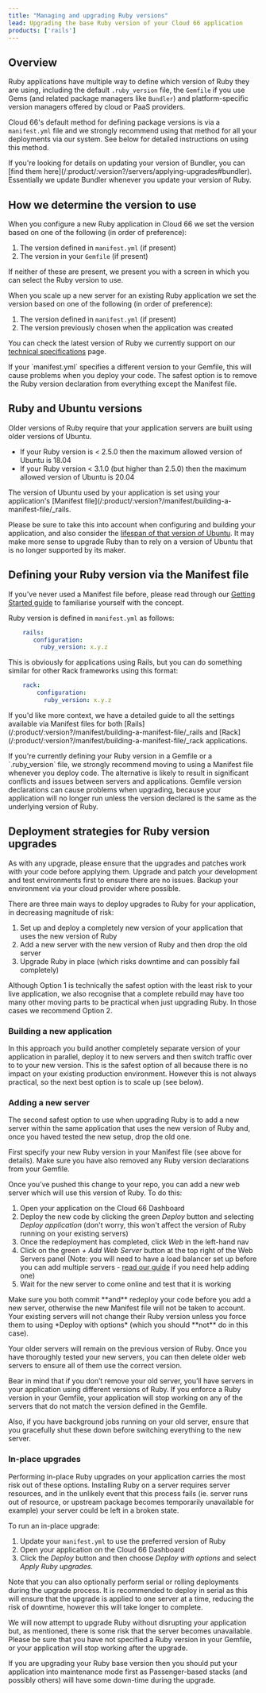 ```yaml
---
title: "Managing and upgrading Ruby versions"
lead: Upgrading the base Ruby version of your Cloud 66 application
products: ['rails']
---
```


## Overview

Ruby applications have multiple way to define which version of Ruby they are using, including the default `.ruby_version` file, the `Gemfile` if you use Gems (and related package managers like `Bundler`) and platform-specific version managers offered by cloud or PaaS providers.

Cloud 66's default method for defining package versions is via a `manifest.yml` file and we strongly recommend using that method for all your deployments via our system. See below for detailed instructions on using this method. 

<Callout type="info" title="Updating Bundler version">
If you're looking for details on updating your version of Bundler, you can [find them here](/:product/:version?/servers/applying-upgrades#bundler). Essentially we update Bundler whenever you update your version of Ruby. 
</Callout>

## How we determine the version to use

When you configure a new Ruby application in Cloud 66 we set the version based on one of the following (in order of preference):

1. The version defined in `manifest.yml` (if present)
2. The version in your `Gemfile` (if present)

If neither of these are present, we present you with a screen in which you can select the Ruby version to use. 

When you scale up a new server for an existing Ruby application we set the version based on one of the following (in order of preference):

1. The version defined in `manifest.yml` (if present)
2. The version previously chosen when the application was created

You can check the latest version of Ruby we currently support on our [technical specifications](/:product/:version?/specs-and-policies/technical-specifications#component-versions) page.

<Callout type="warning" title="Remove Ruby version declaration from your Gemfile">
If your `manifest.yml` specifies a different version to your Gemfile, this will cause problems when you deploy your code. The safest option is to remove the Ruby version declaration from everything except the Manifest file.
</Callout> 

## Ruby and Ubuntu versions

Older versions of Ruby require that your application servers are built using older versions of Ubuntu. 

- If your Ruby version is < 2.5.0 then the maximum allowed version of Ubuntu is 18.04
- If your Ruby version < 3.1.0 (but higher than 2.5.0) then the maximum allowed version of Ubuntu is 20.04

The version of Ubuntu used by your application is set using your application's [Manifest file](/:product/:version?/manifest/building-a-manifest-file/_rails.

Please be sure to take this into account when configuring and building your application, and also consider the [lifespan of that version of Ubuntu](/:product/:version?/servers/out-of-ubuntu-lts). It may make more sense to upgrade Ruby than to rely on a version of Ubuntu that is no longer supported by its maker.

## Defining your Ruby version via the Manifest file

If you've never used a Manifest file before, please read through our [Getting Started guide](/:product/:version?/manifest/what-is-a-manifest-file) to familiarise yourself with the concept.

Ruby version is defined in `manifest.yml` as follows:

```yaml
    rails:
       configuration:
         ruby_version: x.y.z
```

This is obviously for applications using Rails, but you can do something similar for other Rack frameworks using this format:

```yaml
    rack:
        configuration:
          ruby_version: x.y.z
```

If you'd like more context, we have a detailed guide to all the settings available via Manifest files for both [Rails](/:product/:version?/manifest/building-a-manifest-file/_rails and [Rack](/:product/:version?/manifest/building-a-manifest-file/_rack applications.

<Callout type="warning" title="Define your Ruby version in Manifest">
If you're currently defining your Ruby version in a Gemfile or a `.ruby_version` file, we strongly recommend moving to using a Manifest file whenever you deploy code. The alternative is likely to result in significant conflicts and issues between servers and applications. Gemfile version declarations can cause problems when upgrading, because your application will no longer run unless the version declared is the same as the underlying version of Ruby.
</Callout>

## Deployment strategies for Ruby version upgrades

As with any upgrade, please ensure that the upgrades and patches work with your code before applying them. Upgrade and patch your development and test environments first to ensure there are no issues. Backup your environment via your cloud provider where possible.

There are three main ways to deploy upgrades to Ruby for your application, in decreasing magnitude of risk:

1. Set up and deploy a completely new version of your application that uses the new version of Ruby
2. Add a new server with the new version of Ruby and then drop the old server
3. Upgrade Ruby in place (which risks downtime and can possibly fail completely)

<Callout type="info" title="Recommended options">
Although Option 1 is technically the safest option with the least risk to your live application, we also recognise that a complete rebuild may have too many other moving parts to be practical when just upgrading Ruby. In those cases we recommend Option 2. 
</Callout>

### Building a new application

In this approach you build another completely separate version of your application in parallel, deploy it to new servers and then switch traffic over to to your new version. This is the safest option of all because there is no impact on your existing production environment. However this is not always practical, so the next best option is to scale up (see below).

### Adding a new server

The second safest option to use when upgrading Ruby is to add a new server within the same application that uses the new version of Ruby and, once you haved tested the new setup, drop the old one.

First specify your new Ruby version in your Manifest file (see above for details). Make sure you have also removed any Ruby version declarations from your Gemfile.

Once you’ve pushed this change to your repo, you can add a new web server which will use this version of Ruby. To do this:

1. Open your application on the Cloud 66 Dashboard
2. Deploy the new code by clicking the green *Deploy* button and selecting *Deploy application* (don't worry, this won't affect the version of Ruby running on your existing servers)
3. Once the redeployment has completed, click *Web* in the left-hand nav
4. Click on the green *+ Add Web Server* button at the top right of the Web Servers panel (Note: you will need to have a load balancer set up before you can add multiple servers - [read our guide](/:product/:version?/load-balancers/load-balancer) if you need help adding one)
5. Wait for the new server to come online and test that it is working

<Callout type="warning" title="Be sure to commit and redeploy">
Make sure you both commit **and** redeploy your code before you add a new server, otherwise the new Manifest file will not be taken to account. Your existing servers will not change their Ruby version unless you force them to using *Deploy with options* (which you should **not** do in this case). 
</Callout>

Your older servers will remain on the previous version of Ruby. Once you have thoroughly tested your new servers, you can then delete older web servers to ensure all of them use the correct version.

Bear in mind that if you don’t remove your old server, you’ll have servers in your application using different versions of Ruby. If you enforce a Ruby version in your Gemfile, your application will stop working on any of the servers that do not match the version defined in the Gemfile.

Also, if you have background jobs running on your old server, ensure that you gracefully shut these down before switching everything to the new server.

### In-place upgrades

Performing in-place Ruby upgrades on your application carries the most risk out of these options. Installing Ruby on a server requires server resources, and in the unlikely event that this process fails (ie. server runs out of resource, or upstream package becomes temporarily unavailable for example) your server could be left in a broken state.

To run an in-place upgrade:

1. Update your `manifest.yml` to use the preferred version of Ruby
2. Open your application on the Cloud 66 Dashboard
3. Click the *Deploy* button and then choose *Deploy with options* and select *Apply Ruby upgrades.* 

Note that you can also optionally perform serial or rolling deployments during the upgrade process. It is recommended to deploy in serial as this will ensure that the upgrade is applied to one server at a time, reducing the risk of downtime, however this will take longer to complete.

We will now attempt to upgrade Ruby without disrupting your application but, as mentioned, there is some risk that the server becomes unavailable. Please be sure that you have not specified a Ruby version in your Gemfile, or your application will stop working after the upgrade. 

<Callout type="error" title="Upgrading Ruby may cause downtime">
If you are upgrading your Ruby base version then you should put your application into maintenance mode first as Passenger-based stacks (and possibly others) will have some down-time during the upgrade.
</Callout>